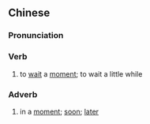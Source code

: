{{also|等阵}}
==Chinese==
{{zh-forms|s=等阵}}

===Pronunciation===
{{zh-pron
|c=dang2 zan6
|cat=v,adv
}}

===Verb===
{{zh-verb}}

# {{lb|zh|Cantonese}} to [[wait]] a [[moment]]; to wait a little while

===Adverb===
{{zh-adv}}

# {{lb|zh|Cantonese}} in a [[moment]]; [[soon]]; [[later]]